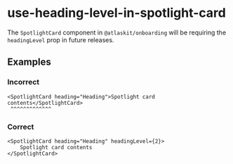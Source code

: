 # use-heading-level-in-spotlight-card

The `SpotlightCard` component in `@atlaskit/onboarding` will be requiring the `headingLevel` prop in
future releases.

## Examples

### Incorrect

```tsx
<SpotlightCard heading="Heading">Spotlight card contents</SpotlightCard>
 ^^^^^^^^^^^^^
```

### Correct

```tsx
<SpotlightCard heading="Heading" headingLevel={2}>
	Spotlight card contents
</SpotlightCard>
```
